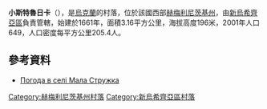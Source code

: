 {{coord|48|47|38|N|27|21|52|E|scale:100000|display=title}}

'''小斯特魯日卡'''（{{lang-uk|Мала Стружка}}），是[[烏克蘭|烏克蘭]]的村落，位於該國西部[[赫梅利尼茨基州|赫梅利尼茨基州]]，由[[新烏希齊亞區|新烏希齊亞區]]負責管轄，始建於1661年，面積3.16平方公里，海拔高度196米，2001年人口649，人口密度每平方公里205.4人。

==參考資料==
* [http://weather.in.ua/ua/hmel'nickaja/14593 Погода в селі Мала Стружка]{{Wayback|url=http://weather.in.ua/ua/hmel%27nickaja/14593 |date=20111220135927 }}

{{DEFAULTSORT:Мала Стружка}}
[[Category:赫梅利尼茨基州村落|Category:赫梅利尼茨基州村落]]
[[Category:新烏希齊亞區村落|Category:新烏希齊亞區村落]]


{{Khmelnytskyi-geo-stub}}